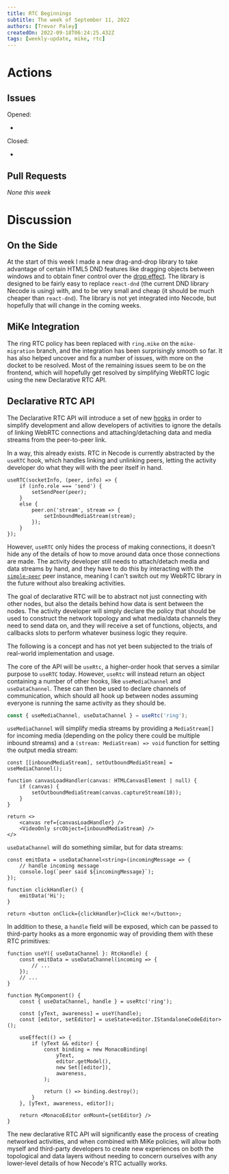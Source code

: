 ```yaml
---
title: RTC Beginnings
subtitle: The week of September 11, 2022
authors: [Trevor Paley]
createdOn: 2022-09-18T06:24:25.432Z
tags: [weekly-update, mike, rtc]
---
```


# Actions

## Issues

Opened:

* <Issue id={44}/>

Closed:

* <Issue id={44}/>

## Pull Requests

_None this week_

# Discussion

## On the Side

At the start of this week I made a new drag-and-drop library to take advantage of certain HTML5 DND features like dragging objects between windows and to obtain finer control over the [drop effect](https://developer.mozilla.org/en-US/docs/Web/API/DataTransfer/dropEffect). The library is designed to be fairly easy to replace `react-dnd` (the current DND library Necode is using) with, and to be very small and cheap (it should be much cheaper than `react-dnd`). The library is not yet integrated into Necode, but hopefully that will change in the coming weeks.

## MiKe Integration

The ring RTC policy has been replaced with `ring.mike` on the `mike-migration` branch, and the integration has been surprisingly smooth so far. It has also helped uncover and fix a number of issues, with more on the docket to be resolved. Most of the remaining issues seem to be on the frontend, which will hopefully get resolved by simplifying WebRTC logic using the new Declarative RTC API.

## Declarative RTC API

The Declarative RTC API will introduce a set of new [hooks](https://reactjs.org/docs/hooks-overview.html) in order to simplify development and allow developers of activities to ignore the details of linking WebRTC connections and attaching/detaching data and media streams from the peer-to-peer link.

In a way, this already exists. RTC in Necode is currently abstracted by the `useRTC` hook, which handles linking and unlinking peers, letting the activity developer do what they will with the peer itself in hand.

```tsx:src/activities/canvas/CanvasActivity.tsx showLineNumbers=166
useRTC(socketInfo, (peer, info) => {
    if (info.role === 'send') {
        setSendPeer(peer);
    }
    else {
        peer.on('stream', stream => {
            setInboundMediaStream(stream);
        });
    }
});
```

However, `useRTC` only hides the process of making connections, it doesn't hide any of the details of how to move around data once those connections are made. The activity developer still needs to attach/detach media and data streams by hand, and they have to do this by interacting with the [`simple-peer`](https://github.com/feross/simple-peer) peer instance, meaning I can't switch out my WebRTC library in the future without also breaking activities.

The goal of declarative RTC will be to abstract not just connecting with other nodes, but also the details behind how data is sent between the nodes. The activity developer will simply declare the policy that should be used to construct the network topology and what media/data channels they need to send data on, and they will receive a set of functions, objects, and callbacks slots to perform whatever business logic they require.

<Info severity="warning">The following is a concept and has not yet been subjected to the trials of real-world implementation and usage.</Info>

The core of the API will be `useRtc`, a higher-order hook that serves a similar purpose to `useRTC` today. However, `useRtc` will instead return an object containing a number of other hooks, like `useMediaChannel` and `useDataChannel`. These can then be used to declare channels of communication, which should all hook up between nodes assuming everyone is running the same activity as they should be.

```ts
const { useMediaChannel, useDataChannel } = useRtc('ring');
```

`useMediaChannel` will simplify media streams by providing a `MediaStream[]` for incoming media (depending on the policy there could be multiple inbound streams) and a `(stream: MediaStream) => void` function for setting the output media stream:

```tsx
const [[inboundMediaStream], setOutboundMediaStream] = useMediaChannel();

function canvasLoadHandler(canvas: HTMLCanvasElement | null) {
    if (canvas) {
        setOutboundMediaStream(canvas.captureStream(10));
    }
}

return <>
    <canvas ref={canvasLoadHandler} />
    <VideoOnly srcObject={inboundMediaStream} />
</>
```

`useDataChannel` will do something similar, but for data streams:

```tsx
const emitData = useDataChannel<string>(incomingMessage => {
    // handle incoming message
    console.log(`peer said ${incomingMessage}`);
});

function clickHandler() {
    emitData('Hi');
}

return <button onClick={clickHandler}>Click me!</button>;
```

In addition to these, a `handle` field will be exposed, which can be passed to third-party hooks as a more ergonomic way of providing them with these RTC primitives:

```tsx
function useY({ useDataChannel }: RtcHandle) {
    const emitData = useDataChannel(incoming => {
        // ...
    });
    // ...
}

function MyComponent() {
    const { useDataChannel, handle } = useRtc('ring');

    const [yText, awareness] = useY(handle);
    const [editor, setEditor] = useState<editor.IStandaloneCodeEditor>();

    useEffect(() => {
        if (yText && editor) {
            const binding = new MonacoBinding(
                yText,
                editor.getModel(),
                new Set([editor]),
                awareness,
            );
    
            return () => binding.destroy();
        }
    }, [yText, awareness, editor]);

    return <MonacoEditor onMount={setEditor} />
}
```

The new declarative RTC API will significantly ease the process of creating networked activities, and when combined with MiKe policies, will allow both myself and third-party developers to create new experiences on both the topological and data layers without needing to concern ourselves with any lower-level details of how Necode's RTC actuallly works.
